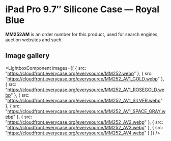 
# iPad Pro 9.7″ Silicone Case — Royal Blue

<Callout type='info' emoji='👉🏻'>**MM252AM** is an order number for this product, used for search engines, auction websites and such.</Callout>

## Image gallery

<LightboxComponent
    images={[
      {
        src: "https://cloudfront.everycase.org/everysource/MM252.webp"
      },
      {
        src: "https://cloudfront.everycase.org/everysource/MM252_AV1_GOLD.webp"
      },
      {
        src: "https://cloudfront.everycase.org/everysource/MM252_AV1_ROSEGOLD.webp"
      },
      {
        src: "https://cloudfront.everycase.org/everysource/MM252_AV1_SILVER.webp"
      },
      {
        src: "https://cloudfront.everycase.org/everysource/MM252_AV1_SPACE_GRAY.webp"
      },
      {
        src: "https://cloudfront.everycase.org/everysource/MM252_AV2.webp"
      },
      {
        src: "https://cloudfront.everycase.org/everysource/MM252_AV3.webp"
      },
      {
        src: "https://cloudfront.everycase.org/everysource/MM252_AV4.webp"
      }
    ]}
  />
